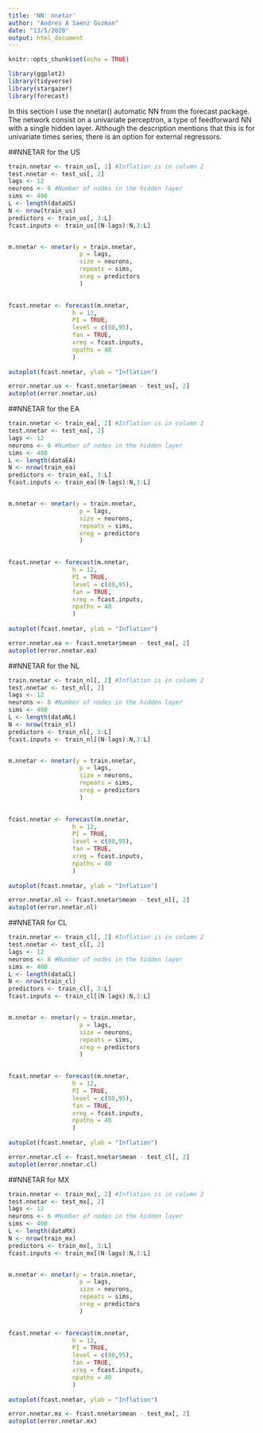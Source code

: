 ---
title: 'NN: nnetar'
author: "Andres A Saenz Guzman"
date: "13/5/2020"
output: html_document
---

```{r setup, include=FALSE}
knitr::opts_chunk$set(echo = TRUE)
```


```{r libraries , results='hide'}
library(ggplot2)
library(tidyverse)
library(stargazer)
library(forecast)
```

In this section I use the nnetar() automatic NN from the forecast package. The network consist on a univariate perceptron, a type of feedforward NN with a single hidden layer. Although the description mentions that this is for univariate times series, there is an option for external regressors.

##NNETAR for the US

```{r nnetar US}
train.nnetar <- train_us[, 2] #Inflation is in column 2
test.nnetar <- test_us[, 2]
lags <- 12
neurons <- 6 #Number of nodes in the hidden layer
sims <- 400
L <- length(dataUS)
N <- nrow(train_us)
predictors <- train_us[, 3:L]
fcast.inputs <- train_us[(N-lags):N,3:L]


m.nnetar <- nnetar(y = train.nnetar, 
                    p = lags, 
                    size = neurons,
                    repeats = sims,
                    xreg = predictors
                    )

 
fcast.nnetar <- forecast(m.nnetar, 
                  h = 12, 
                  PI = TRUE, 
                  level = c(80,95), 
                  fan = TRUE,
                  xreg = fcast.inputs,
                  npaths = 40
                  )
         
autoplot(fcast.nnetar, ylab = "Inflation")    

error.nnetar.us <- fcast.nnetar$mean - test_us[, 2]
autoplot(error.nnetar.us)
```

##NNETAR for the EA

```{r nnetar EA}
train.nnetar <- train_ea[, 2] #Inflation is in column 2
test.nnetar <- test_ea[, 2]
lags <- 12
neurons <- 6 #Number of nodes in the hidden layer
sims <- 400
L <- length(dataEA)
N <- nrow(train_ea)
predictors <- train_ea[, 3:L]
fcast.inputs <- train_ea[(N-lags):N,3:L]


m.nnetar <- nnetar(y = train.nnetar, 
                    p = lags, 
                    size = neurons,
                    repeats = sims,
                    xreg = predictors
                    )

 
fcast.nnetar <- forecast(m.nnetar, 
                  h = 12, 
                  PI = TRUE, 
                  level = c(80,95), 
                  fan = TRUE,
                  xreg = fcast.inputs,
                  npaths = 40
                  )
         
autoplot(fcast.nnetar, ylab = "Inflation")    

error.nnetar.ea <- fcast.nnetar$mean - test_ea[, 2]
autoplot(error.nnetar.ea)
```

##NNETAR for the NL

```{r nnetar NL}
train.nnetar <- train_nl[, 2] #Inflation is in column 2
test.nnetar <- test_nl[, 2]
lags <- 12
neurons <- 6 #Number of nodes in the hidden layer
sims <- 400
L <- length(dataNL)
N <- nrow(train_nl)
predictors <- train_nl[, 3:L]
fcast.inputs <- train_nl[(N-lags):N,3:L]


m.nnetar <- nnetar(y = train.nnetar, 
                    p = lags, 
                    size = neurons,
                    repeats = sims,
                    xreg = predictors
                    )

 
fcast.nnetar <- forecast(m.nnetar, 
                  h = 12, 
                  PI = TRUE, 
                  level = c(80,95), 
                  fan = TRUE,
                  xreg = fcast.inputs,
                  npaths = 40
                  )
         
autoplot(fcast.nnetar, ylab = "Inflation")    

error.nnetar.nl <- fcast.nnetar$mean - test_nl[, 2]
autoplot(error.nnetar.nl)
```

##NNETAR for CL

```{r nnetar CL}
train.nnetar <- train_cl[, 2] #Inflation is in column 2
test.nnetar <- test_cl[, 2]
lags <- 12
neurons <- 6 #Number of nodes in the hidden layer
sims <- 400
L <- length(dataCL)
N <- nrow(train_cl)
predictors <- train_cl[, 3:L]
fcast.inputs <- train_cl[(N-lags):N,3:L]


m.nnetar <- nnetar(y = train.nnetar, 
                    p = lags, 
                    size = neurons,
                    repeats = sims,
                    xreg = predictors
                    )

 
fcast.nnetar <- forecast(m.nnetar, 
                  h = 12, 
                  PI = TRUE, 
                  level = c(80,95), 
                  fan = TRUE,
                  xreg = fcast.inputs,
                  npaths = 40
                  )
         
autoplot(fcast.nnetar, ylab = "Inflation")    

error.nnetar.cl <- fcast.nnetar$mean - test_cl[, 2]
autoplot(error.nnetar.cl)
```

##NNETAR for MX

```{r nnetar MX}
train.nnetar <- train_mx[, 2] #Inflation is in column 2
test.nnetar <- test_mx[, 2]
lags <- 12
neurons <- 6 #Number of nodes in the hidden layer
sims <- 400
L <- length(dataMX)
N <- nrow(train_mx)
predictors <- train_mx[, 3:L]
fcast.inputs <- train_mx[(N-lags):N,3:L]


m.nnetar <- nnetar(y = train.nnetar, 
                    p = lags, 
                    size = neurons,
                    repeats = sims,
                    xreg = predictors
                    )

 
fcast.nnetar <- forecast(m.nnetar, 
                  h = 12, 
                  PI = TRUE, 
                  level = c(80,95), 
                  fan = TRUE,
                  xreg = fcast.inputs,
                  npaths = 40
                  )
         
autoplot(fcast.nnetar, ylab = "Inflation")    

error.nnetar.mx <- fcast.nnetar$mean - test_mx[, 2]
autoplot(error.nnetar.mx)
```

















